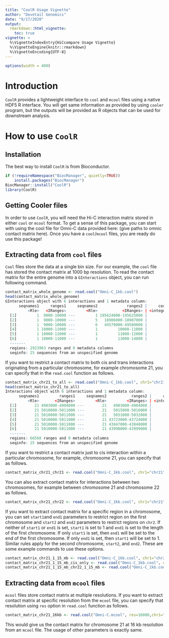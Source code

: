 ```yaml
---
title: "CoolR Usage Vignette"
author: "Dovetail Genomics"
date: "9/17/2020"
output: 
  rmarkdown::html_vignette:
    toc: true
vignette: >
  %\VignetteIndexEntry{HiCcompare Usage Vignette}
  %\VignetteEngine{knitr::rmarkdown}
  %\VignetteEncoding{UTF-8}
---
```


```r
options(width = 400)
```

# Introduction

`CoolR` provides a lightweight interface to `cool` and `mcool` files using a native HDF5 R interface. You will get same information as provided by using `cooler` program, but the outputs will be provided as R objects that can be used for downstream analysis. 


# How to use `CoolR`

## Installation

The best way to install `CoolR` is from Bioconductor.

```r
if (!requireNamespace("BiocManager", quietly=TRUE))
    install.packages("BiocManager")
BiocManager::install("CoolR")
library(CoolR)
```

## Getting Cooler files 

In order to use `CoolR`, you will need the Hi-C interaction matrix stored in either `cool` or `mcool` format. To get a sense of this package, you can start with using the cool file for Omni-C data provided here: (give paths to omnic contact matrix here). Once you have a `cool`/`mcool` files, you are ready do use this package!

## Extracting data from `cool` files

`Cool` files store the data at a single bin size. For our example, the `cool` file has stored the contact matrix at 1000 bp resolution. To read the contact matrix for the entire genome into a `GInteractions` object, you can run following command.

```r
contact_matrix_whole_genome <- read.cool("Omni-C_1kb.cool")
head(contact_matrix_whole_genome)
GInteractions object with 6 interactions and 1 metadata column:
      seqnames1     ranges1     seqnames2             ranges2 |     count
          <Rle>   <IRanges>         <Rle>           <IRanges> | <integer>
  [1]         1  9000-10000 ---         1 195624000-195625000 |         2
  [2]         1  9000-10000 ---         5   18906000-18907000 |         1
  [3]         1  9000-10000 ---         6   49579000-49580000 |         1
  [4]         1 10000-11000 ---         1         10000-11000 |        14
  [5]         1 10000-11000 ---         1         11000-12000 |         2
  [6]         1 10000-11000 ---         1         13000-14000 |         2
  -------
  regions: 2923963 ranges and 0 metadata columns
  seqinfo: 25 sequences from an unspecified genome
```

If you want to restrict a contact matrix to both cis and trans interactions originating from a particular chromosome, for example chromosome 21, you can specify that in the `read.cool` function as follows.

```r
contact_matrix_chr21_to_all <- read.cool("Omni-C_1kb.cool", chr1="chr21")
head(contact_matrix_chr21_to_all)
Interactions object with 6 interactions and 1 metadata column:
      seqnames1         ranges1     seqnames2           ranges2 |     count
          <Rle>       <IRanges>         <Rle>         <IRanges> | <integer>
  [1]        21 4903000-4904000 ---        21   4903000-4904000 |         2
  [2]        21 5010000-5011000 ---        21   5015000-5016000 |         2
  [3]        21 5010000-5011000 ---        21   5031000-5032000 |         2
  [4]        21 5010000-5011000 ---        21 43723000-43724000 |         2
  [5]        21 5010000-5011000 ---        21 43847000-43848000 |         2
  [6]        21 5010000-5011000 ---        21 43998000-43999000 |         2
  -------
  regions: 66568 ranges and 0 metadata columns
  seqinfo: 25 sequences from an unspecified genome
```

If you want to restrict a contact matrix just to cis interaction within a particular chromosome, for example, chromosome 21, you can specify that as follows. 

```r
contact_matrix_chr21_chr21 <- read.cool("Omni-C_1kb.cool", chr1="chr21", chr2="chr21")
```

You can also extract contact matrix for interactions between two chromosomes, for example between chromosome 21 and chromosome 22 as follows. 

```r
contact_matrix_chr21_chr22 <- read.cool("Omni-C_1kb.cool", chr1="chr21", chr2="chr22")
```

If you want to extract contact matrix for a specific region in a chromosome, you can set `start1`and `end1` parameters to restrict region on the first chromosome and `start2` and `end2` parameters to restrict regions on `chr2`. If neither of `start1` or `end1` is set, `start1` is set to 1 and `end1` is set to the length of the first chromosome. If only `start1` is set, then `end1` will be set to the end of the first chromosome. If only `end1` is set, then `start1` will be set to 1. Similar rules apply for the second chromosome, `start2`, and `end2`. These are some example commands to use these options. 

```r
contact_matrix_chr21_1_15_mb <- read.cool("Omni-C_1kb.cool", chr1="chr21", start1=1000000, end1=15000000)
contact_matrix_chr21_1_15_mb_cis_only <- read.cool("Omni-C_1kb.cool", chr1="chr21", start1=1000000, end1=15000000, chr2="chr21", start2=1000000, end2=15000000)
contact_matrix_chr21_1_15_mb_chr22_1_15_mb <- read.cool("Omni-C_1kb.cool", chr1="chr21", start1=1000000, end1=15000000, chr2="chr22", start2=1000000, end2=15000000)
```

## Extracting data from `mcool` files

`mcool` files store contact matrix at multiple resolutions. If you want to extract contact matrix at specific resolution from the `mcool` file, you can specify that resolution using `res` option in `read.cool` function as follows.

```r
contact_matrix_chr21_16kb <- read.cool("Omni-C.mcool", res=16000,chr1="chr21", chr2="chr22")
```

This would give us the contact matrix for chromosome 21 at 16 kb resolution from an `mcool` file. The usage of other parameters is exactly same. 


